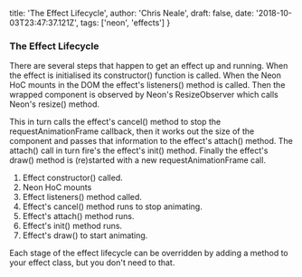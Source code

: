   title: 'The Effect Lifecycle',
  author: 'Chris Neale',
  draft: false,
  date: '2018-10-03T23:47:37.121Z',
  tags: ['neon', 'effects']
}

### The Effect Lifecycle

There are several steps that happen to get an effect up and running. When the effect is initialised its constructor() function is called. When the Neon HoC mounts in the DOM the effect's listeners() method is called. Then the wrapped component is observed by Neon's ResizeObserver which calls Neon's resize() method.

This in turn calls the effect's cancel() method to stop the requestAnimationFrame callback, then it works out the size of the component and passes that information to the effect's attach() method. The attach() call in turn fire's the effect's init() method. Finally the effect's draw() method is (re)started with a new requestAnimationFrame call.

1. Effect constructor() called.
1. Neon HoC mounts
1. Effect listeners() method called.
1. Effect's cancel() method runs to stop animating.
1. Effect's attach() method runs.
1. Effect's init() method runs.
1. Effect's draw() to start animating.

Each stage of the effect lifecycle can be overridden by adding a method to your effect class, but you don't need to that.